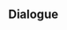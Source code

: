 {{Genius Invokation TCG Stage
|type         = Friendly Fracas
|character    = Klee
|group        = Invitation Board
|requirement  = 1
|introduction = "Kaeya just taught me how to play, but I can win!"<br />Hint: Klee's deck specializes in gearing characters with Weapon Cards before unleashing devastating Normal Attacks.
|objective_1  = Achieve victory
|reward_1     = Klee*1
|objective_2  = Achieve victory within 6 Rounds
|reward_2     = Pounding Surprise*1
|objective_3  = Win with less than 2 characters defeated
|reward_3     = Pounding Surprise*1
|lineup       = Klee;Jean;Razor
|action       = Pounding Surprise;Witch's Scorching Hat;Sacrificial Fragments;White Iron Greatsword;Traveler's Handy Sword;Wagner;Starsigns;Calx's Arts;Changing Shifts;Parametric Transformer;Ellin;Jueyun Guoba;Northern Smoked Chicken;Minty Meat Rolls;Adventurer's Bandana;Pounding Surprise;Witch's Scorching Hat;Sacrificial Fragments;White Iron Greatsword;Traveler's Handy Sword;Wagner;Starsigns;Calx's Arts;Changing Shifts;Parametric Transformer;Ellin;Jueyun Guoba;Northern Smoked Chicken;Minty Meat Rolls;Adventurer's Bandana
}}

==Dialogue==
{{Transclude|Genius Invokation TCG/Stage/Klee|Friendly Fracas}}